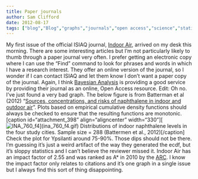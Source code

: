 ```yaml
---
title: Paper journals
author: Sam Clifford
date: 2012-08-17
tags: ["blog","Blog","graphs","journals","open access","science","statistics"]
---
```


My first issue of the official ISIAQ journal, [Indoor Air](http://au.wiley.com/WileyCDA/WileyTitle/productCd-INA.html), arrived on my desk this morning. There are some interesting articles but I'm not particularly likely to thumb through a paper journal very often. I prefer getting an electronic copy where I can use the "Find" command to look for phrases and words in which I have a research interest. They offer an online version of the journal, so I wonder if I can contact ISIAQ and let them know I don't want a paper copy of the journal. Again, I think [Bayesian Analysis](http://ba.stat.cmu.edu/) is providing a good service by providing their journal as an online, Open Access resource. Edit: Oh no. I've just found a very bad graph. The below figure is from Batterman et al (2012) "[Sources, concentrations, and risks of naphthalene in indoor and outdoor air](http://onlinelibrary.wiley.com/doi/10.1111/j.1600-0668.2011.00760.x/full)". Plots based on empirical cumulative density functions should always be checked to ensure that the resulting functions are monotonic. [caption id="attachment_398" align="aligncenter" width="330"][![](http://samcliffordinfo.files.wordpress.com/2012/08/ina_760_f4.gif "INA_760_f4")](ina_760_f4.gif) Distributions of indoor naphthalene levels in the four study cities. Sample size = 288 (Battermen et al., 2012)[/caption] Check the plot for Ypsilanti around 75-90%. Those dips should not be there. I'm guessing it's just a weird artifact of the way they generated the ecdf, but it's sloppy statistics and I can't believe the reviewer missed it. Indoor Air has an impact factor of 2.55 and was ranked as A* in 2010 by the [ARC](http://www.arc.gov.au/era/default.htm). I know the impact factor only relates to citations and it's one graph in a single issue but I always find this sort of thing disappointing.